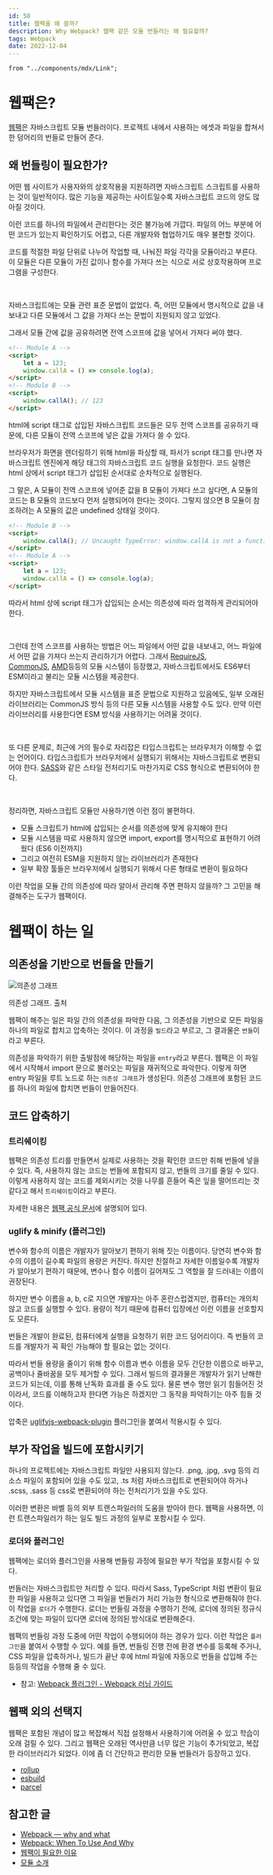 ```yaml
---
id: 58
title: 웹팩을 왜 쓸까?
description: Why Webpack? 웹팩 같은 모듈 번들러는 왜 필요할까?
tags: Webpack
date: 2022-12-04
---
```

    from "../components/mdx/Link";

# 웹팩은?

[웹팩](https://webpack.kr/)은 자바스크립트 모듈 번들러이다. 프로젝트 내에서 사용하는 에셋과 파일을 합쳐서 한 덩어리의 번들로 만들어 준다.

## 왜 번들링이 필요한가?

어떤 웹 사이트가 사용자와의 상호작용을 지원하려면 자바스크립트 스크립트를 사용하는 것이 일반적이다. 많은 기능을 제공하는 사이트일수록 자바스크립트 코드의 양도 많아질 것이다.

이런 코드를 하나의 파일에서 관리한다는 것은 불가능에 가깝다. 파일의 어느 부분에 어떤 코드가 있는지 확인하기도 어렵고, 다른 개발자와 협업하기도 매우 불편할 것이다.

코드를 적절한 파일 단위로 나누어 작업할 때, 나눠진 파일 각각을 모듈이라고 부른다. 이 모듈은 다른 모듈이 가진 값이나 함수를 가져다 쓰는 식으로 서로 상호작용하며 프로그램을 구성한다.

<br/>

자바스크립트에는 모듈 관련 표준 문법이 없었다. 즉, 어떤 모듈에서 명시적으로 값을 내보내고 다른 모듈에서 그 값을 가져다 쓰는 문법이 지원되지 않고 있었다.

그래서 모듈 간에 값을 공유하려면 전역 스코프에 값을 넣어서 가져다 써야 했다.

```html
<!-- Module A -->
<script>
    let a = 123;
    window.callA = () => console.log(a);
</script>
<!-- Module B -->
<script>
    window.callA(); // 123
</script>
```

html에 script 태그로 삽입된 자바스크립트 코드들은 모두 전역 스코프를 공유하기 때문에, 다른 모듈이 전역 스코프에 넣은 값을 가져다 쓸 수 있다.

브라우저가 화면을 렌더링하기 위해 html을 파싱할 때, 파서가 script 태그를 만나면 자바스크립트 엔진에게 해당 태그의 자바스크립트 코드 실행을 요청한다. 코드 실행은 html 상에서 script 태그가 삽입된 순서대로 순차적으로 실행된다.

그 말은, A 모듈이 전역 스코프에 넣어준 값을 B 모듈이 가져다 쓰고 싶다면, A 모듈의 코드는 B 모듈의 코드보다 먼저 실행되어야 한다는 것이다. 그렇지 않으면 B 모듈이 참조하려는 A 모듈의 값은 undefined 상태일 것이다.

```html
<!-- Module B -->
<script>
    window.callA(); // Uncaught TypeError: window.callA is not a function
</script>
<!-- Module A -->
<script>
    let a = 123;
    window.callA = () => console.log(a);
</script>
```

따라서 html 상에 script 태그가 삽입되는 순서는 의존성에 따라 엄격하게 관리되어야 한다.

<br/>

그런데 전역 스코프를 사용하는 방법은 어느 파일에서 어떤 값을 내보내고, 어느 파일에서 어떤 값을 가져다 쓰는지 관리하기가 어렵다. 그래서 [RequireJS](https://requirejs.org/), [CommonJS](https://en.wikipedia.org/wiki/CommonJS), [AMD](https://github.com/amdjs/amdjs-api/blob/master/AMD.md)등등의 모듈 시스템이 등장했고, 자바스크립트에서도  ES6부터 ESM이라고 불리는 모듈 시스템을 제공한다.

하지만 자바스크립트에서 모듈 시스템을 표준 문법으로 지원하고 있음에도, 일부 오래된 라이브러리는 CommonJS 방식 등의 다른 모듈 시스템을 사용할 수도 있다. 만약 이런 라이브러리를 사용한다면 ESM 방식을 사용하기는 어려울 것이다.

<br/>

또 다른 문제로, 최근에 거의 필수로 자리잡은 타입스크립트는 브라우저가 이해할 수 없는 언어이다. 타입스크립트가 브라우저에서 실행되기 위해서는 자바스크립트로 변환되어야 한다. [SASS](https://github.com/sass/sass)와 같은 스타일 전처리기도 마찬가지로 CSS 형식으로 변환되어야 한다.

<br/>

정리하면, 자바스크립트 모듈만 사용하기엔 이런 점이 불편하다.

- 모듈 스크립트가 html에 삽입되는 순서를 의존성에 맞게 유지해야 한다
- 모듈 시스템을 따로 사용하지 않으면 import, export를 명시적으로 표현하기 어려웠다 (ES6 이전까지)
- 그리고 여전히 ESM을 지원하지 않는 라이브러리가 존재한다
- 일부 확장 툴들은 브라우저에서 실행되기 위해서 다른 형태로 변환이 필요하다

이런 작업을 모듈 간의 의존성에 따라 알아서 관리해 주면 편하지 않을까? 그 고민을 해결해주는 도구가 웹팩이다.

# 웹팩이 하는 일

## 의존성을 기반으로 번들을 만들기

![의존성 그래프](/image/58-webpack/1-dependency-graph.png)

<Caption>의존성 그래프. <Link href={'https://webpack.kr/'}>출처</Link></Caption>

웹팩이 해주는 일은 파일 간의 의존성을 파악한 다음, 그 의존성을 기반으로 모든 파일을 하나의 파일로 합치고 압축하는 것이다. 이 과정을 `빌드`라고 부르고, 그 결과물은 `번들`이라고 부른다.

의존성을 파악하기 위한 출발점에 해당하는 파일을 `entry`라고 부른다. 웹팩은 이 파일에서 시작해서 import 문으로 불러오는 파일을 재귀적으로 파악한다. 이렇게 하면 entry 파일을 루트 노드로 하는 `의존성 그래프`가 생성된다. 의존성 그래프에 포함된 코드를 하나의 파일에 합치면 번들이 만들어진다.

## 코드 압축하기

### 트리쉐이킹

웹팩은 의존성 트리를 만들면서 실제로 사용하는 것을 확인한 코드만 취해 번들에 넣을 수 있다. 즉, 사용하지 않는 코드는 번들에 포함되지 않고, 번들의 크기를 줄일 수 있다. 이렇게 사용하지 않는 코드를 제외시키는 것을 나무를 흔들어 죽은 잎을 떨어뜨리는 것 같다고 해서 `트리쉐이킹`이라고 부른다.

자세한 내용은 [웹팩 공식 문서](https://webpack.kr/guides/tree-shaking/)에 설명되어 있다.

### uglify & minify (플러그인)

변수와 함수의 이름은 개발자가 알아보기 편하기 위해 짓는 이름이다. 당연히 변수와 함수의 이름이 길수록 파일의 용량은 커진다. 하지만 친절하고 자세한 이름일수록 개발자가 알아보기 편하기 때문에, 변수나 함수 이름이 길어져도 그 역할을 잘 드러내는 이름이 권장된다.

하지만 변수 이름을 a, b, c로 지으면 개발자는 아주 혼란스럽겠지만, 컴퓨터는 개의치 않고 코드를 실행할 수 있다. 용량이 적기 때문에 컴퓨터 입장에선 이런 이름을 선호할지도 모른다.

번들은 개발이 완료된, 컴퓨터에게 실행을 요청하기 위한 코드 덩어리이다. 즉 번들의 코드를 개발자가 꼭 확인 가능해야 할 필요는 없는 것이다.

따라서 번들 용량을 줄이기 위해 함수 이름과 변수 이름을 모두 간단한 이름으로 바꾸고, 공백이나 줄바꿈을 모두 제거할 수 있다. 그래서 빌드의 결과물은 개발자가 읽기 난해한 코드가 되는데, 이를 통해 난독화 효과를 줄 수도 있다. 물론 변수 명만 읽기 힘들어진 것이라서, 코드를 이해하고자 한다면 가능은 하겠지만 그 동작을 파악하기는 아주 힘들 것이다.

압축은 [uglifyjs-webpack-plugin](https://www.npmjs.com/package/uglifyjs-webpack-plugin) 플러그인을 붙여서 적용시킬 수 있다.

## 부가 작업을 빌드에 포함시키기

하나의 프로젝트에는 자바스크립트 파일만 사용되지 않는다. .png, .jpg, .svg 등의 리소스 파일이 포함되어 있을 수도 있고, .ts 처럼 자바스크립트로 변환되어야 하거나 .scss, .sass 등 css로 변환되어야 하는 전처리기가 있을 수도 있다.

이러한 변환은 바벨 등의 외부 트랜스파일러의 도움을 받아야 한다. 웹팩을 사용하면, 이런 트랜스파일러가 하는 일도 빌드 과정의 일부로 포함시킬 수 있다.

### 로더와 플러그인

웹팩에는 로더와 플러그인을 사용해 번들링 과정에 필요한 부가 작업을 포함시킬 수 있다.

번들러는 자바스크립트만 처리할 수 있다. 따라서 Sass, TypeScript 처럼 변환이 필요한 파일을 사용하고 있다면 그 파일을 번들러가 처리 가능한 형식으로 변환해줘야 한다. 이 작업을 `로더`가 수행한다. 로더는 번들링 과정을 수행하기 전에, 로더에 정의된 정규식 조건에 맞는 파일이 있다면 로더에 정의된 방식대로 변환해준다.

웹팩의 번들링 과정 도중에 어떤 작업이 수행되어야 하는 경우가 있다. 이런 작업은 `플러그인`을 붙여서 수행할 수 있다. 예를 들면, 번들링 진행 전에 환경 변수를 등록해 주거나, CSS 파일을 압축하거나, 빌드가 끝난 후에 html 파일에 자동으로 번들을 삽입해 주는 등등의 작업을 수행해 줄 수 있다.

- 참고: [Webpack 플러그인 - Webpack 러닝 가이드](https://yamoo9.gitbook.io/webpack/webpack/webpack-plugins)

## 웹팩 외의 선택지

웹팩은 포함된 개념이 많고 복잡해서 직접 설정해서 사용하기에 어려울 수 있고 학습이 오래 걸릴 수 있다. 그리고 웹팩은 오래된 역사만큼 너무 많은 기능이 추가되었고, 복잡한 라이브러리가 되었다. 이에 좀 더 간단하고 편리한 모듈 번들러가 등장하고 있다.

- [rollup](https://github.com/rollup/rollup)
- [esbuild](https://github.com/evanw/esbuild)
- [parcel](https://github.com/parcel-bundler/parcel)

## 참고한 글

- [Webpack — why and what](https://medium.com/js-imaginea/webpack-why-and-what-4948433cc2d3)
- [Webpack: When To Use And Why](https://andrewray.me/blog/webpack-when-to-use-and-why)
- [웹팩이 필요한 이유](https://joshua1988.github.io/webpack-guide/motivation/why-webpack.html#%EC%9B%B9%ED%8C%A9%EC%9D%98-%EB%93%B1%EC%9E%A5-%EB%B0%B0%EA%B2%BD)
- [모듈 소개](https://ko.javascript.info/modules-intro)

